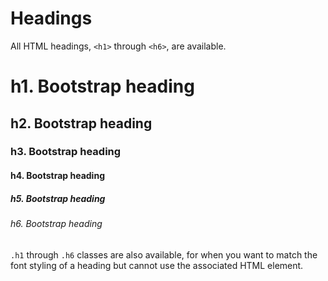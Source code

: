 
<Meta title="Typography/Headings" />

# Headings

All HTML headings, `<h1>` through `<h6>`, are available.

<Canvas>
  <h1>h1. Bootstrap heading</h1>
</Canvas>

<Canvas>
  <h2>h2. Bootstrap heading</h2>
</Canvas>

<Canvas>
  <h3>h3. Bootstrap heading</h3>
</Canvas>

<Canvas>
  <h4>h4. Bootstrap heading</h4>
</Canvas>

<Canvas>
  <h5>h5. Bootstrap heading</h5>
</Canvas>

<Canvas>
  <h6>h6. Bootstrap heading</h6>
</Canvas>

`.h1` through `.h6` classes are also available, for when you want to match the font styling of a heading but cannot use the associated HTML element.
